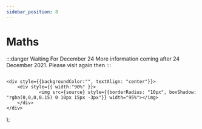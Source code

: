 ```yaml
---
sidebar_position: 8
---
```


# Maths


:::danger Waiting For December 24
More information coming after 24 December 2021. Please visit again then
:::

<Image source="https://d1csarkz8obe9u.cloudfront.net/posterpreviews/merry-christmas-logo-design-template-bbb470a4ca116bc6f6a9aa2b2cfab9b4_screen.jpg?ts=1601407043"/>



    <div style={{backgroundColor:"", textAlign: "center"}}>
        <div style={{ width:"90%" }}>
                <img src={source} style={{borderRadius: "10px", boxShadow: "rgba(0,0,0,0.15) 0 10px 15px -3px"}} width="95%"></img> 
        </div>
    </div>
 
);